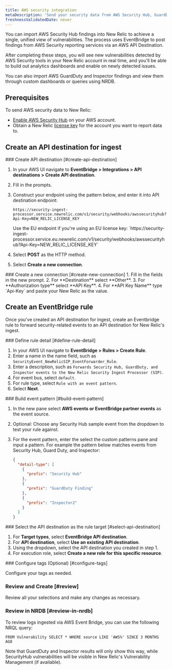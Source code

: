 ```yaml
---
title: AWS security integration
metaDescription: 'Send your security data from AWS Security Hub, GuardDuty, and inspector directly to New Relic.'
freshnessValidatedDate: never
---
```

You can import AWS Security Hub findings into New Relic to achieve a single, unified view of vulnerabilities. The process uses EventBridge to post findings from AWS Security reporting services via an AWS API Destination.

After completing these steps, you will see new vulnerabilities detected by AWS Security tools in your New Relic account in real time, and you'll be able to build out analytics dashboards and enable <InlinePopover type="alerts" /> on newly detected issues. 

You can also import AWS GuardDuty and Inspector findings and view them through custom dashboards or queries using NRDB. 

## Prerequisites

To send AWS security data to New Relic:
- [Enable AWS Security Hub](https://docs.aws.amazon.com/securityhub/latest/userguide/securityhub-settingup.html) on your AWS account. 
- Obtain a New Relic [license key](/docs/accounts-partnerships/install-new-relic/account-setup/license-key) for the account you want to report data to.

## Create an API destination for ingest

<Steps>
  <Step>
### Create API destination [#create-api-destination]

1. In your AWS UI navigate to <DoNotTranslate>**EventBridge > Integrations > API destinations > Create API destination**</DoNotTranslate>.
2. Fill in the prompts.
3. Construct your endpoint using the pattern below, and enter it into API destination endpoint:

    ```
    https://security-ingest-processor.service.newrelic.com/v1/security/webhooks/awssecurityhub?Api-Key=NEW_RELIC_LICENSE_KEY
    ```
    <Callout variant="important">
        Use the EU endpoint if you're using an EU license key: `https://security-ingest-processor.service.eu.newrelic.com/v1/security/webhooks/awssecurityhub?Api-Key=NEW_RELIC_LICENSE_KEY` 
    </Callout>
4. Select <DoNotTranslate>**POST**</DoNotTranslate> as the HTTP method.
5. Select <DoNotTranslate>**Create a new connection**</DoNotTranslate>.
  </Step>
  <Step>
### Create a new connection [#create-new-connection]
1. Fill in the fields in the new prompt.
2. For <DoNotTranslate>**Destination**</DoNotTranslate> select <DoNotTranslate>**Other**</DoNotTranslate>.
3. For <DoNotTranslate>**Authorization type**</DoNotTranslate> select <DoNotTranslate>**API Key**</DoNotTranslate>.
4. For <DoNotTranslate>**API Key Name**</DoNotTranslate> type `Api-Key` and paste your New Relic <InlinePopover type="licenseKey" /> as the value.
  </Step>
</Steps>

## Create an EventBridge rule

Once you've created an API destination for ingest, create an Eventbridge rule to forward security-related events to an API destination for New Relic's ingest.

<Steps>
  <Step>
### Define rule detail [#define-rule-detail]

1. In your AWS UI navigate to <DoNotTranslate>**EventBridge > Rules > Create Rule**</DoNotTranslate>.
2. Enter a name in the name field, such as `SecurityEvent_NewRelicSIP_EventForwarder_Rule`.
3. Enter a description, such as `Forwards Security Hub, GuardDuty, and Inspector events to the New Relic Security Ingest Processor (SIP)`.
4. For event bus, select `default`.
5. For rule type, select `Rule with an event pattern`.
6. Select <DoNotTranslate>**Next**</DoNotTranslate>.
  </Step>
  <Step>
### Build event pattern [#build-event-pattern]

1. In the new pane select <DoNotTranslate>**AWS events or EventBridge partner events**</DoNotTranslate> as the event source.
2. Optional: Choose any Security Hub sample event from the dropdown to test your rule against. 
3. For the event pattern, enter the select the custom patterns pane and input a pattern. For example the pattern below matches events from Security Hub, Guard Duty, and Inspector:

    ```json
    {
      "detail-type": [
        {
          "prefix": "Security Hub"
        },
        {
          "prefix": "GuardDuty Finding"
        },
        {
          "prefix": "Inspector2"
        }
      ]
    }
    ```
  </Step>
  <Step>
### Select the API destination as the rule target [#select-api-destination]

1. For <DoNotTranslate>**Target types**</DoNotTranslate>, select <DoNotTranslate>**EventBridge API destination**</DoNotTranslate>.
2. For <DoNotTranslate>**API destination**</DoNotTranslate>, select <DoNotTranslate>**Use an existing API destination**</DoNotTranslate>.
3. Using the dropdown, select the API destination you created in step 1.
4. For execution role, select <DoNotTranslate>**Create a new role for this specific resource**</DoNotTranslate>.
  </Step>
  <Step>
### Configure tags (Optional) [#configure-tags]

Configure your tags as needed.
  </Step>
  <Step>
### Review and Create [#review]

Review all your selections and make any changes as necessary.
  </Step>
  <Step>
### Review in NRDB [#review-in-nrdb]

To review logs ingested via AWS Event Bridge, you can use the following NRQL query:

```
FROM Vulnerability SELECT * WHERE source LIKE 'AWS%' SINCE 3 MONTHS AGO
```

Note that GuardDuty and Inspector results will only show this way, while SecurityHub vulnerabilities will be visible in New Relic's Vulnerability Management (if available).
  </Step>
</Steps>
